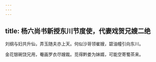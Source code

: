 ```yaml
---
---
---
```

title: 杨六尚书新授东川节度使，代妻戏贺兄嫂二绝
---



刘纲与妇共升仙，弄玉随夫亦上天。何似沙哥领崔嫂，碧油幢引向东川。

金花银碗饶兄用，罨画罗衣尽嫂裁。觅得黔娄为妹婿，可能空寄蜀茶来。